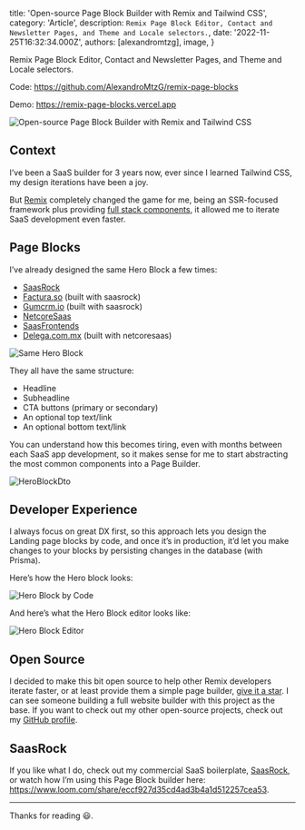
  title: 'Open-source Page Block Builder with Remix and Tailwind CSS',
  category: 'Article',
  description: `Remix Page Block Editor, Contact and Newsletter Pages, and Theme and Locale selectors.`,
  date: '2022-11-25T16:32:34.000Z',
  authors: [alexandromtzg],
  image,
}

Remix Page Block Editor, Contact and Newsletter Pages, and Theme and Locale selectors.

Code: https://github.com/AlexandroMtzG/remix-page-blocks

Demo: https://remix-page-blocks.vercel.app

<img
  src={image}
  class="shadow-2xl border border-gray-100 rounded-lg"
  alt="Open-source Page Block Builder with Remix and Tailwind CSS"
  className="w-full"
/>

<!--more-->

## Context

I’ve been a SaaS builder for 3 years now, ever since I learned Tailwind CSS, my design iterations have been a joy.

But [Remix](https://remix.run/) completely changed the game for me, being an SSR-focused framework plus providing [full stack components](https://www.youtube.com/watch?v=RszUDp_yiLI), it allowed me to iterate SaaS development even faster.

## Page Blocks

I’ve already designed the same Hero Block a few times:

- [SaasRock](https://saasrock.com/?ref=alexandro.dev&utm_content=remix-page-blocks)
- [Factura.so](https://factura.so/?ref=alexandro.dev&utm_content=remix-page-blocks) (built with saasrock)
- [Gumcrm.io](https://gumcrm.io/?ref=alexandro.dev&utm_content=remix-page-blocks) (built with saasrock)
- [NetcoreSaas](https://netcoresaas.com/?ref=alexandro.dev&utm_content=remix-page-blocks)
- [SaasFrontends](https://saasfrontends.com/?ref=alexandro.dev&utm_content=remix-page-blocks)
- [Delega.com.mx](https://delega.com.mx/?ref=alexandro.dev&utm_content=remix-page-blocks) (built with netcoresaas)

![Same Hero Block](https://miro.medium.com/max/1400/1*rfAh4Jh1iI5VpPnaZ6cqwQ.png)

They all have the same structure:

- Headline
- Subheadline
- CTA buttons (primary or secondary)
- An optional top text/link
- An optional bottom text/link

You can understand how this becomes tiring, even with months between each SaaS app development, so it makes sense for me to start abstracting the most common components into a Page Builder.

![HeroBlockDto](https://miro.medium.com/max/1400/1*DOU1EkYik4gHev-nJW-6NQ.png)

## Developer Experience

I always focus on great DX first, so this approach lets you design the Landing page blocks by code, and once it’s in production, it’d let you make changes to your blocks by persisting changes in the database (with Prisma).

Here’s how the Hero block looks:

![Hero Block by Code](https://miro.medium.com/max/1400/1*4cu-CswtA2ufXfEWUnR19g.png)

And here’s what the Hero Block editor looks like:

![Hero Block Editor](https://miro.medium.com/max/1400/1*Cz6eBmpoq0YW0-mJopnAQA.png)

## Open Source

I decided to make this bit open source to help other Remix developers iterate faster, or at least provide them a simple page builder, [give it a star](https://github.com/AlexandroMtzG/remix-page-blocks). I can see someone building a full website builder with this project as the base. If you want to check out my other open-source projects, check out my [GitHub profile](https://github.com/AlexandroMtzG).

## SaasRock

If you like what I do, check out my commercial SaaS boilerplate, [SaasRock](https://saasrock.com/?ref=alexandro.dev&utm_content=remix-page-blocks), or watch how I’m using this Page Block builder here: https://www.loom.com/share/eccf927d35cd4ad3b4a1d512257cea53.

---

Thanks for reading 😃.
